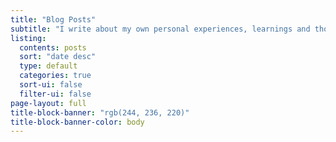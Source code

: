 ```yaml
---
title: "Blog Posts"
subtitle: "I write about my own personal experiences, learnings and thoughts - on work and life."
listing:
  contents: posts
  sort: "date desc"
  type: default
  categories: true
  sort-ui: false
  filter-ui: false
page-layout: full
title-block-banner: "rgb(244, 236, 220)"
title-block-banner-color: body
---
```




